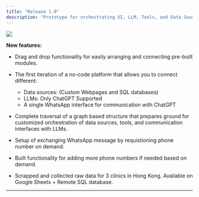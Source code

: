 ```yaml
---
title: "Release 1.0"
description: "Prototype for orchestrating UI, LLM, Tools, and Data Sources"
---
```


<Frame type="glass">
  <img style={{ borderRadius: "0.5rem" }} src="/images/v1.0_image.jpg" />
</Frame>

**New features:**

- Drag and drop functionality for easily arranging and connecting pre-built modules.
- The first iteration of a no-code platform that allows you to connect different:

  - Data sources: (Custom Webpages and SQL databases)
  - LLMs: Only ChatGPT Supported
  - A single WhatsApp interface for communication with ChatGPT

- Complete traversal of a graph based structure that prepares ground for customized orchestration of data sources, tools, and communication interfaces with LLMs.
- Setup of exchanging WhatsApp message by requistioning phone number on demand.
- Built functionality for adding more phone numbers if needed based on demand.
- Scrapped and collected raw data for 3 clinics in Hong Kong. Available on Google Sheets + Remote SQL database.

---
